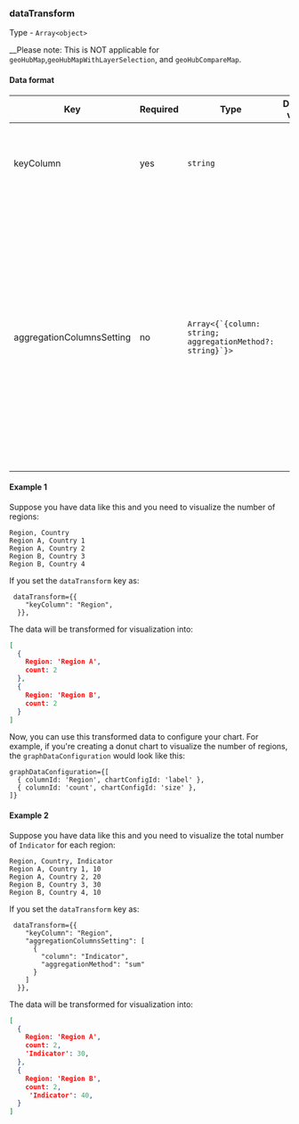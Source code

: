 
<Meta title="Dashboard/Data types/dataTransform" />

### dataTransform

Type - `Array<object>`

__Please note: This is NOT applicable for `geoHubMap`,`geoHubMapWithLayerSelection`, and `geoHubCompareMap`.

#### Data format

<table>
  <thead>
    <tr>
      <th>Key</th>
      <th>Required</th>
      <th>Type</th>
      <th>Default value</th>
      <th>Description</th>
    </tr>
  </thead>
  <tbody>
    <tr>
      <td>keyColumn</td>
      <td>yes</td>
      <td><code>string</code></td>
      <td></td>
      <td>Defines the specifics key column whose unique value are then used transformation of other columns.</td>
    </tr>
    <tr>
      <td>aggregationColumnsSetting</td>
      <td>no</td>
      <td><code>Array&lt;{`{column: string; aggregationMethod?: string}`}&gt;</code></td>
      <td></td>
      <td>Defines the columns that are transformed based on aggregationMethod specified. Available values for <code>aggregationMethod</code> are <code>sum</code>, <code>average</code>, <code>min</code>, and <code>max</code>. If <code>aggregationMethod</code> is not defined it defaults to <code>sum</code>. Also make sure the <code>column</code> have the data type of <code>number</code> as mathematical operation are not possible with other data types. If not present it count the frequency of unique values in <code>keyColumn</code>.</td>
    </tr>
  </tbody>
</table>

#### Example 1

Suppose you have data like this and you need to visualize the number of regions:

```csv
Region, Country
Region A, Country 1
Region A, Country 2
Region B, Country 3
Region B, Country 4
```

If you set the `dataTransform` key as:

```tsx
 dataTransform={{
    "keyColumn": "Region",
  }},
```

The data will be transformed for visualization into:

```json
[
  {
    Region: 'Region A',
    count: 2
  },
  {
    Region: 'Region B',
    count: 2
  }
]
```

Now, you can use this transformed data to configure your chart. For example, if you're creating a donut chart to visualize the number of regions, the `graphDataConfiguration` would look like this:

```
graphDataConfiguration={[
  { columnId: 'Region', chartConfigId: 'label' },
  { columnId: 'count', chartConfigId: 'size' },
]}
```

#### Example 2

Suppose you have data like this and you need to visualize the total number of `Indicator` for each region:

```csv
Region, Country, Indicator
Region A, Country 1, 10
Region A, Country 2, 20
Region B, Country 3, 30
Region B, Country 4, 10
```

If you set the `dataTransform` key as:

```tsx
 dataTransform={{
    "keyColumn": "Region",
    "aggregationColumnsSetting": [
      {
        "column": "Indicator",
        "aggregationMethod": "sum"
      }
    ]
  }},
```

The data will be transformed for visualization into:

```json
[
  {
    Region: 'Region A',
    count: 2,
    'Indicator': 30,
  },
  {
    Region: 'Region B',
    count: 2,
     'Indicator': 40,
  }
]
```